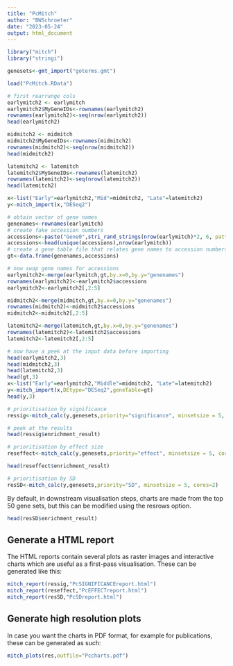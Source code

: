 ```yaml
---
title: "PcMitch"
author: "BWSchroeter"
date: "2023-05-24"
output: html_document
---
```


```r
library("mitch")
library("stringi")
```

```r
genesets<-gmt_import("goterms.gmt")

load("PcMitch.RData")
```

```r
# first rearrange cols
earlymitch2 <- earlymitch
earlymitch2$MyGeneIDs<-rownames(earlymitch2)
rownames(earlymitch2)<-seq(nrow(earlymitch2))
head(earlymitch2)

midmitch2 <- midmitch
midmitch2$MyGeneIDs<-rownames(midmitch2)
rownames(midmitch2)<-seq(nrow(midmitch2))
head(midmitch2)

latemitch2 <- latemitch
latemitch2$MyGeneIDs<-rownames(latemitch2)
rownames(latemitch2)<-seq(nrow(latemitch2))
head(latemitch2)

x<-list("Early"=earlymitch2,"Mid"=midmitch2, "Late"=latemitch2)
y<-mitch_import(x,"DESeq2")

```

```r
# obtain vector of gene names
genenames<-rownames(earlymitch)
# create fake accession numbers
accessions<-paste("Gene0",stri_rand_strings(nrow(earlymitch)*2, 6, pattern = "[0-9]"),sep="")
accessions<-head(unique(accessions),nrow(earlymitch))
# create a gene table file that relates gene names to accession numbers
gt<-data.frame(genenames,accessions)

# now swap gene names for accessions
earlymitch2<-merge(earlymitch,gt,by.x=0,by.y="genenames")
rownames(earlymitch2)<-earlymitch2$accessions
earlymitch2<-earlymitch2[,2:5]

midmitch2<-merge(midmitch,gt,by.x=0,by.y="genenames")
rownames(midmitch2)<-midmitch2$accessions
midmitch2<-midmitch2[,2:5]

latemitch2<-merge(latemitch,gt,by.x=0,by.y="genenames")
rownames(latemitch2)<-latemitch2$accessions
latemitch2<-latemitch2[,2:5]

# now have a peek at the input data before importing
head(earlymitch2,3)
head(midmitch2,3)
head(latemitch2,3)
head(gt,3)
x<-list("Early"=earlymitch2,"Middle"=midmitch2, "Late"=latemitch2)
y<-mitch_import(x,DEtype="DESeq2",geneTable=gt)
head(y,3)
```

```r
# prioritisation by significance
ressig<-mitch_calc(y,genesets,priority="significance", minsetsize = 5, cores=2)
```

```r
# peek at the results
head(ressig$enrichment_result)
```

```r
# prioritisation by effect size
reseffect<-mitch_calc(y,genesets,priority="effect", minsetsize = 5, cores=2)
```

```r
head(reseffect$enrichment_result)
```

```r
# prioritisation by SD
resSD<-mitch_calc(y,genesets,priority="SD", minsetsize = 5, cores=2)
```

By default, in downstream visualisation steps, charts are made from the top 50 gene sets, but this can be 
modified using the resrows option.

```r
head(resSD$enrichment_result)
```

## Generate a HTML report
The HTML reports contain several plots as raster images and interactive charts
which are useful as a first-pass visualisation. These can be generated like
this:

```r
mitch_report(ressig,"PcSIGNIFICANCEreport.html")
mitch_report(reseffect,"PcEFFECTreport.html")
mitch_report(resSD,"PcSDreport.html")

```

## Generate high resolution plots
In case you want the charts in PDF format, for example for publications, these
can be generated as such:

```r
mitch_plots(res,outfile="Pccharts.pdf")
```